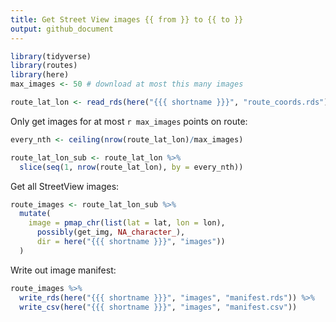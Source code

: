 ```yaml
---
title: Get Street View images {{ from }} to {{ to }} 
output: github_document
---
```


```r
library(tidyverse)
library(routes)
library(here)
max_images <- 50 # download at most this many images
```

```r
route_lat_lon <- read_rds(here("{{{ shortname }}}", "route_coords.rds"))
```

Only get images for at most `r max_images` points on route:
```r
every_nth <- ceiling(nrow(route_lat_lon)/max_images)

route_lat_lon_sub <- route_lat_lon %>% 
  slice(seq(1, nrow(route_lat_lon), by = every_nth))
```

Get all StreetView images:
```r
route_images <- route_lat_lon_sub %>% 
  mutate(
    image = pmap_chr(list(lat = lat, lon = lon), 
      possibly(get_img, NA_character_), 
      dir = here("{{{ shortname }}}", "images"))  
  )
```

Write out image manifest:
```r
route_images %>% 
  write_rds(here("{{{ shortname }}}", "images", "manifest.rds")) %>% 
  write_csv(here("{{{ shortname }}}", "images", "manifest.csv"))
```

